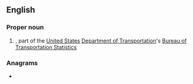 ==English==

===Proper noun===
{{en-proper noun}}

# {{lb|en|transport}} {{init of|lang=en|{{w|National Transportation Library}}|nodot=1}}, part of the [[United States]] [[Department of Transportation]]'s [[Bureau of Transportation Statistics]]

===Anagrams===
* {{anagrams|en|a=lnt|LNT|TLN|tln}}